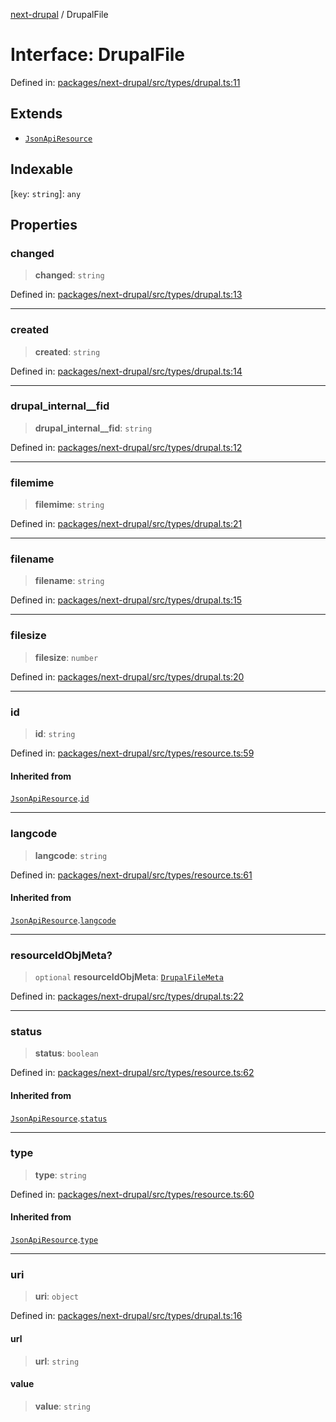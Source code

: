[next-drupal](../globals.mdx) / DrupalFile

# Interface: DrupalFile

Defined in: [packages/next-drupal/src/types/drupal.ts:11](https://github.com/chapter-three/next-drupal/blob/b814feb907442ea504825c35810c973aeb865442/packages/next-drupal/src/types/drupal.ts#L11)

## Extends

- [`JsonApiResource`](JsonApiResource.mdx)

## Indexable

\[`key`: `string`\]: `any`

## Properties

### changed

> **changed**: `string`

Defined in: [packages/next-drupal/src/types/drupal.ts:13](https://github.com/chapter-three/next-drupal/blob/b814feb907442ea504825c35810c973aeb865442/packages/next-drupal/src/types/drupal.ts#L13)

---

### created

> **created**: `string`

Defined in: [packages/next-drupal/src/types/drupal.ts:14](https://github.com/chapter-three/next-drupal/blob/b814feb907442ea504825c35810c973aeb865442/packages/next-drupal/src/types/drupal.ts#L14)

---

### drupal_internal\_\_fid

> **drupal_internal\_\_fid**: `string`

Defined in: [packages/next-drupal/src/types/drupal.ts:12](https://github.com/chapter-three/next-drupal/blob/b814feb907442ea504825c35810c973aeb865442/packages/next-drupal/src/types/drupal.ts#L12)

---

### filemime

> **filemime**: `string`

Defined in: [packages/next-drupal/src/types/drupal.ts:21](https://github.com/chapter-three/next-drupal/blob/b814feb907442ea504825c35810c973aeb865442/packages/next-drupal/src/types/drupal.ts#L21)

---

### filename

> **filename**: `string`

Defined in: [packages/next-drupal/src/types/drupal.ts:15](https://github.com/chapter-three/next-drupal/blob/b814feb907442ea504825c35810c973aeb865442/packages/next-drupal/src/types/drupal.ts#L15)

---

### filesize

> **filesize**: `number`

Defined in: [packages/next-drupal/src/types/drupal.ts:20](https://github.com/chapter-three/next-drupal/blob/b814feb907442ea504825c35810c973aeb865442/packages/next-drupal/src/types/drupal.ts#L20)

---

### id

> **id**: `string`

Defined in: [packages/next-drupal/src/types/resource.ts:59](https://github.com/chapter-three/next-drupal/blob/b814feb907442ea504825c35810c973aeb865442/packages/next-drupal/src/types/resource.ts#L59)

#### Inherited from

[`JsonApiResource`](JsonApiResource.mdx).[`id`](JsonApiResource.mdx#id)

---

### langcode

> **langcode**: `string`

Defined in: [packages/next-drupal/src/types/resource.ts:61](https://github.com/chapter-three/next-drupal/blob/b814feb907442ea504825c35810c973aeb865442/packages/next-drupal/src/types/resource.ts#L61)

#### Inherited from

[`JsonApiResource`](JsonApiResource.mdx).[`langcode`](JsonApiResource.mdx#langcode)

---

### resourceIdObjMeta?

> `optional` **resourceIdObjMeta**: [`DrupalFileMeta`](DrupalFileMeta.mdx)

Defined in: [packages/next-drupal/src/types/drupal.ts:22](https://github.com/chapter-three/next-drupal/blob/b814feb907442ea504825c35810c973aeb865442/packages/next-drupal/src/types/drupal.ts#L22)

---

### status

> **status**: `boolean`

Defined in: [packages/next-drupal/src/types/resource.ts:62](https://github.com/chapter-three/next-drupal/blob/b814feb907442ea504825c35810c973aeb865442/packages/next-drupal/src/types/resource.ts#L62)

#### Inherited from

[`JsonApiResource`](JsonApiResource.mdx).[`status`](JsonApiResource.mdx#status)

---

### type

> **type**: `string`

Defined in: [packages/next-drupal/src/types/resource.ts:60](https://github.com/chapter-three/next-drupal/blob/b814feb907442ea504825c35810c973aeb865442/packages/next-drupal/src/types/resource.ts#L60)

#### Inherited from

[`JsonApiResource`](JsonApiResource.mdx).[`type`](JsonApiResource.mdx#type)

---

### uri

> **uri**: `object`

Defined in: [packages/next-drupal/src/types/drupal.ts:16](https://github.com/chapter-three/next-drupal/blob/b814feb907442ea504825c35810c973aeb865442/packages/next-drupal/src/types/drupal.ts#L16)

#### url

> **url**: `string`

#### value

> **value**: `string`
